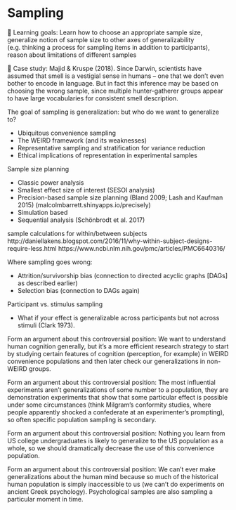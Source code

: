 # Sampling {#sampling}

::: {.learning-goals}
🍎 Learning goals: Learn how to choose an appropriate sample size, generalize notion of sample size to other axes of generalizability (e.g. thinking a process for sampling items in addition to participants), reason about limitations of different samples
:::

::: {.case-study}
🔬 Case study: Majid & Kruspe (2018). Since Darwin, scientists have assumed that smell is a vestigial sense in humans – one that we don’t even bother to encode in language. But in fact this inference may be based on choosing the wrong sample, since multiple hunter-gatherer groups appear to have large vocabularies for consistent smell description. 
:::

The goal of sampling is generalization: but who do we want to generalize to?

  - Ubiquitous convenience sampling
  - The WEIRD framework (and its weaknesses)
  - Representative sampling and stratification for variance reduction
  - Ethical implications of representation in experimental samples

Sample size planning

  - Classic power analysis 
  - Smallest effect size of interest (SESOI analysis)
  - Precision-based sample size planning (Bland 2009; Lash and Kaufman 2015) (malcolmbarrett.shinyapps.io/precisely)
  - Simulation based 
  - Sequential analysis (Schönbrodt et al. 2017)

sample calculations for within/between subjects
http://daniellakens.blogspot.com/2016/11/why-within-subject-designs-require-less.html
https://www.ncbi.nlm.nih.gov/pmc/articles/PMC6640316/


Where sampling goes wrong:

  - Attrition/survivorship bias (connection to directed acyclic graphs [DAGs] as described earlier)
  - Selection bias (connection to DAGs again)

Participant vs. stimulus sampling

  - What if your effect is generalizable across participants but not across stimuli (Clark 1973).


:::{.exercise}
Form an argument about this controversial position: We want to understand human cognition generally, but it’s a more efficient research strategy to start by studying certain features of cognition (perception, for example) in WEIRD convenience populations and then later check our generalizations in non-WEIRD groups. 
:::

:::{.exercise}
Form an argument about this controversial position: The most influential experiments aren’t generalizations of some number to a population, they are demonstration experiments that show that some particular effect is possible under some circumstances (think Milgram’s conformity studies, where people apparently shocked a confederate at an experimenter’s prompting), so often specific population sampling is secondary.
:::

:::{.exercise}
Form an argument about this controversial position: Nothing you learn from US college undergraduates is likely to generalize to the US population as a whole, so we should dramatically decrease the use of this convenience population. 
:::

:::{.exercise}
Form an argument about this controversial position: We can’t ever make generalizations about the human mind because so much of the historical human population is simply inaccessible to us (we can’t do experiments on ancient Greek psychology). Psychological samples are also sampling a particular moment in time.
:::